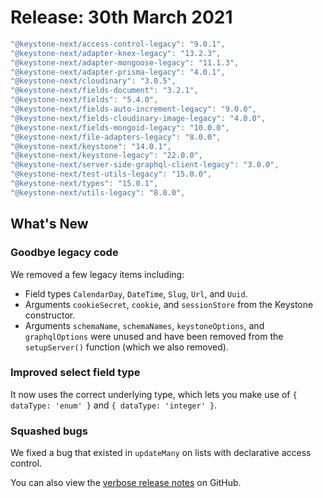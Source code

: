 
# Release: 30th March 2021

```typescript
"@keystone-next/access-control-legacy": "9.0.1",
"@keystone-next/adapter-knex-legacy": "13.2.3",
"@keystone-next/adapter-mongoose-legacy": "11.1.3",
"@keystone-next/adapter-prisma-legacy": "4.0.1",
"@keystone-next/cloudinary": "3.0.5",
"@keystone-next/fields-document": "3.2.1",
"@keystone-next/fields": "5.4.0",
"@keystone-next/fields-auto-increment-legacy": "9.0.0",
"@keystone-next/fields-cloudinary-image-legacy": "4.0.0",
"@keystone-next/fields-mongoid-legacy": "10.0.0",
"@keystone-next/file-adapters-legacy": "8.0.0",
"@keystone-next/keystone": "14.0.1",
"@keystone-next/keystone-legacy": "22.0.0",
"@keystone-next/server-side-graphql-client-legacy": "3.0.0",
"@keystone-next/test-utils-legacy": "15.0.0",
"@keystone-next/types": "15.0.1",
"@keystone-next/utils-legacy": "8.0.0",
```

## What's New

### Goodbye legacy code <Emoji symbol="👋" alt="Wave"/> <Emoji symbol="🌇" alt="Sunset"/>

We removed a few legacy items including:

- Field types `CalendarDay`, `DateTime`, `Slug`, `Url`, and `Uuid`.
- Arguments `cookieSecret`, `cookie`, and `sessionStore` from the Keystone constructor.
- Arguments `schemaName`, `schemaNames`, `keystoneOptions`, and `graphqlOptions` were unused and have been removed from the `setupServer()` function (which we also removed).

### Improved select field type <Emoji symbol="🔽" alt="Down arrow"/>

It now uses the correct underlying type, which lets you make use of `{ dataType: 'enum' }` and `{ dataType: 'integer' }`.

### Squashed bugs <Emoji symbol="🐛" alt="Bug"/>

We fixed a bug that existed in `updateMany` on lists with declarative access control.

You can also view the [verbose release notes](https://github.com/keystonejs/keystone/releases/tag/2021-03-30) on GitHub.

